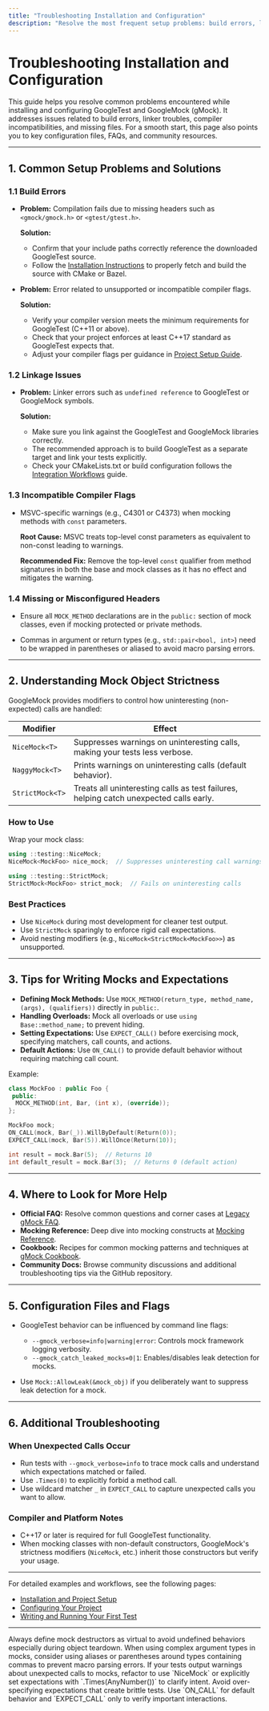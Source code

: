 ```yaml
---
title: "Troubleshooting Installation and Configuration"
description: "Resolve the most frequent setup problems: build errors, linkage issues, incompatible compiler flags, or missing headers. Includes links to FAQ, community docs, and pointers to configuration files for a smooth start."
---
```


# Troubleshooting Installation and Configuration

This guide helps you resolve common problems encountered while installing and configuring GoogleTest and GoogleMock (gMock). It addresses issues related to build errors, linker troubles, compiler incompatibilities, and missing files. For a smooth start, this page also points you to key configuration files, FAQs, and community resources.

---

## 1. Common Setup Problems and Solutions

### 1.1 Build Errors

- **Problem:** Compilation fails due to missing headers such as `<gmock/gmock.h>` or `<gtest/gtest.h>`.
  
  **Solution:**
  - Confirm that your include paths correctly reference the downloaded GoogleTest source.
  - Follow the [Installation Instructions](/getting-started/prerequisites-installation/installation-methods) to properly fetch and build the source with CMake or Bazel.

- **Problem:** Error related to unsupported or incompatible compiler flags.

  **Solution:**
  - Verify your compiler version meets the minimum requirements for GoogleTest (C++11 or above).
  - Check that your project enforces at least C++17 standard as GoogleTest expects that.
  - Adjust your compiler flags per guidance in [Project Setup Guide](/getting-started/configuration-first-test/project-setup).

### 1.2 Linkage Issues

- **Problem:** Linker errors such as `undefined reference` to GoogleTest or GoogleMock symbols.

  **Solution:**
  - Make sure you link against the GoogleTest and GoogleMock libraries correctly.
  - The recommended approach is to build GoogleTest as a separate target and link your tests explicitly.
  - Check your CMakeLists.txt or build configuration follows the [Integration Workflows](/overview/arch-diagram-integration/integration-and-workflows) guide.

### 1.3 Incompatible Compiler Flags

- MSVC-specific warnings (e.g., C4301 or C4373) when mocking methods with `const` parameters.

  **Root Cause:** MSVC treats top-level const parameters as equivalent to non-const leading to warnings.

  **Recommended Fix:** Remove the top-level `const` qualifier from method signatures in both the base and mock classes as it has no effect and mitigates the warning.

### 1.4 Missing or Misconfigured Headers

- Ensure all `MOCK_METHOD` declarations are in the `public:` section of mock classes, even if mocking protected or private methods.

- Commas in argument or return types (e.g., `std::pair<bool, int>`) need to be wrapped in parentheses or aliased to avoid macro parsing errors.

---

## 2. Understanding Mock Object Strictness

GoogleMock provides modifiers to control how uninteresting (non-expected) calls are handled:

| Modifier        | Effect                                                                                      |
|-----------------|---------------------------------------------------------------------------------------------|
| `NiceMock<T>`   | Suppresses warnings on uninteresting calls, making your tests less verbose.                 |
| `NaggyMock<T>`  | Prints warnings on uninteresting calls (default behavior).                                 |
| `StrictMock<T>` | Treats all uninteresting calls as test failures, helping catch unexpected calls early.     |

### How to Use

Wrap your mock class:

```cpp
using ::testing::NiceMock;
NiceMock<MockFoo> nice_mock;  // Suppresses uninteresting call warnings

using ::testing::StrictMock;
StrictMock<MockFoo> strict_mock;  // Fails on uninteresting calls
```

### Best Practices

- Use `NiceMock` during most development for cleaner test output.
- Use `StrictMock` sparingly to enforce rigid call expectations.
- Avoid nesting modifiers (e.g., `NiceMock<StrictMock<MockFoo>>`) as unsupported.

---

## 3. Tips for Writing Mocks and Expectations

- **Defining Mock Methods:** Use `MOCK_METHOD(return_type, method_name, (args), (qualifiers))` directly in `public:`.
- **Handling Overloads:** Mock all overloads or use `using Base::method_name;` to prevent hiding.
- **Setting Expectations:** Use `EXPECT_CALL()` before exercising mock, specifying matchers, call counts, and actions.
- **Default Actions:** Use `ON_CALL()` to provide default behavior without requiring matching call count.

Example:

```cpp
class MockFoo : public Foo {
 public:
  MOCK_METHOD(int, Bar, (int x), (override));
};

MockFoo mock;
ON_CALL(mock, Bar(_)).WillByDefault(Return(0));
EXPECT_CALL(mock, Bar(5)).WillOnce(Return(10));

int result = mock.Bar(5);  // Returns 10
int default_result = mock.Bar(3);  // Returns 0 (default action)
```

---

## 4. Where to Look for More Help

- **Official FAQ:** Resolve common questions and corner cases at [Legacy gMock FAQ](https://google.github.io/googletest/gmock_faq.html).
- **Mocking Reference:** Deep dive into mocking constructs at [Mocking Reference](/docs/reference/mocking).
- **Cookbook:** Recipes for common mocking patterns and techniques at [gMock Cookbook](https://google.github.io/googletest/gmock_cook_book.html).
- **Community Docs:** Browse community discussions and additional troubleshooting tips via the GitHub repository.

---

## 5. Configuration Files and Flags

- GoogleTest behavior can be influenced by command line flags:
  - `--gmock_verbose=info|warning|error`: Controls mock framework logging verbosity.
  - `--gmock_catch_leaked_mocks=0|1`: Enables/disables leak detection for mocks.

- Use `Mock::AllowLeak(&mock_obj)` if you deliberately want to suppress leak detection for a mock.

---

## 6. Additional Troubleshooting

### When Unexpected Calls Occur

- Run tests with `--gmock_verbose=info` to trace mock calls and understand which expectations matched or failed.
- Use `.Times(0)` to explicitly forbid a method call.
- Use wildcard matcher `_` in `EXPECT_CALL` to capture unexpected calls you want to allow.

### Compiler and Platform Notes

- C++17 or later is required for full GoogleTest functionality.
- When mocking classes with non-default constructors, GoogleMock's strictness modifiers (`NiceMock`, etc.) inherit those constructors but verify your usage.

---

For detailed examples and workflows, see the following pages:

- [Installation and Project Setup](/getting-started/prerequisites-installation/installation-methods)
- [Configuring Your Project](/getting-started/configuration-first-test/project-setup)
- [Writing and Running Your First Test](/getting-started/configuration-first-test/first-successful-run)

---

<Tip>
Always define mock destructors as virtual to avoid undefined behaviors especially during object teardown.
</Tip>

<Tip>
When using complex argument types in mocks, consider using aliases or parentheses around types containing commas to prevent macro parsing errors.
</Tip>

<Tip>
If your tests output warnings about unexpected calls to mocks, refactor to use `NiceMock` or explicitly set expectations with `.Times(AnyNumber())` to clarify intent.
</Tip>

<Note>
Avoid over-specifying expectations that create brittle tests. Use `ON_CALL` for default behavior and `EXPECT_CALL` only to verify important interactions.
</Note>
